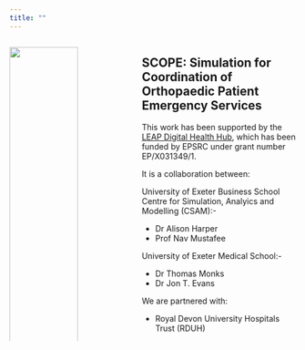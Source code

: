 ```yaml
---
title: ""
---
```


:::::: columns
::: {.column width="20%"}
![](QUARTO/images/LEAP/LEAP_Logo_Red-300.png){width="100%"}
![](QUARTO/images/LEAP/EPSRC.png){width="100%"}  



![](QUARTO/images/exeter.png){width="100%"}

![](QUARTO/images/RDUH.png){width="100%"}
:::

::: {.column width="10%"}
<!-- empty column to create gap -->
:::

::: {.column width="50%"}
## SCOPE: Simulation for Coordination of Orthopaedic Patient Emergency Services

This work has been supported by the [LEAP Digital Health Hub](https://leap-hub.ac.uk/about-the-hub/), which has been funded by EPSRC under grant number EP/X031349/1.

It is a collaboration between:

University of Exeter Business School Centre for Simulation, Analyics and Modelling (CSAM):-

-   Dr Alison Harper  
-   Prof Nav Mustafee

University of Exeter Medical School:-

-   Dr Thomas Monks  
-   Dr Jon T. Evans

We are partnered with:

-   Royal Devon University Hospitals Trust (RDUH)
:::
::::::

